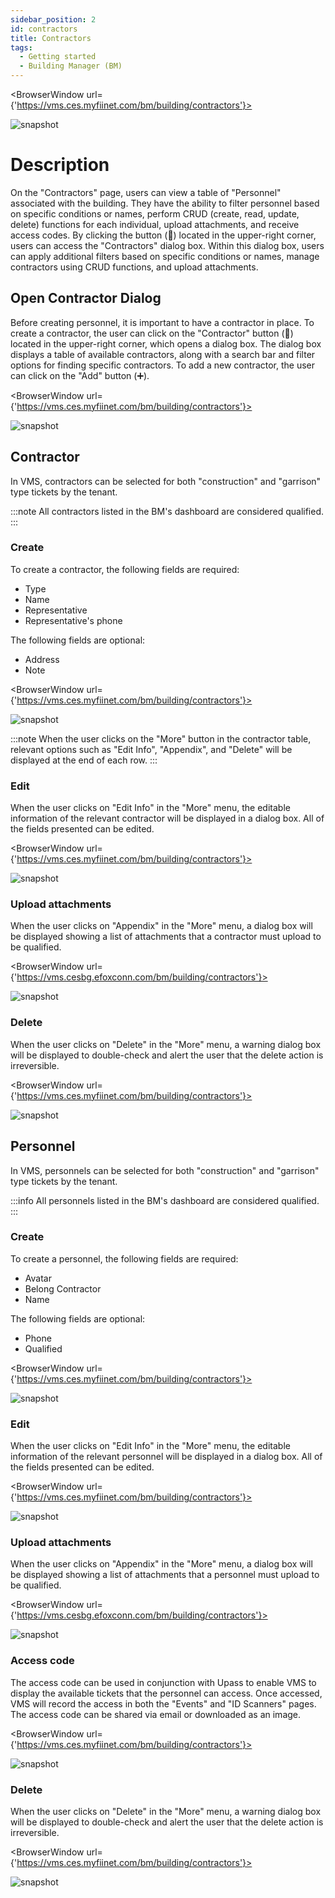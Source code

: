 ---
sidebar_position: 2
id: contractors
title: Contractors
tags:
  - Getting started
  - Building Manager (BM)
---


<BrowserWindow url={'https://vms.ces.myfiinet.com/bm/building/contractors'}>

![snapshot](../../assets/bm/bm-contractors-zh-hant.png)

</BrowserWindow>

# Description

On the "Contractors" page, users can view a table of "Personnel" associated with the building. They have the ability to filter personnel based on specific conditions or names, perform CRUD (create, read, update, delete) functions for each individual, upload attachments, and receive access codes. By clicking the button (🤝) located in the upper-right corner, users can access the "Contractors" dialog box. Within this dialog box, users can apply additional filters based on specific conditions or names, manage contractors using CRUD functions, and upload attachments.

## Open Contractor Dialog

Before creating personnel, it is important to have a contractor in place. To create a contractor, the user can click on the "Contractor" button (🤝) located in the upper-right corner, which opens a dialog box. The dialog box displays a table of available contractors, along with a search bar and filter options for finding specific contractors. To add a new contractor, the user can click on the "Add" button (➕).

<BrowserWindow url={'https://vms.ces.myfiinet.com/bm/building/contractors'}>

![snapshot](../../assets/bm/bm-contractors-dialog-zh-hant.png)

</BrowserWindow>

## Contractor

In VMS, contractors can be selected for both "construction" and "garrison" type tickets by the tenant.

:::note
All contractors listed in the BM's dashboard are considered qualified.
:::

### Create

To create a contractor, the following fields are required:

- Type
- Name
- Representative
- Representative's phone

The following fields are optional:

- Address
- Note

<BrowserWindow url={'https://vms.ces.myfiinet.com/bm/building/contractors'}>

![snapshot](../../assets/bm/bm-create-contractors-zh-hant.png)

</BrowserWindow>

:::note
When the user clicks on the "More" button in the contractor table, relevant options such as "Edit Info", "Appendix", and "Delete" will be displayed at the end of each row.
:::

### Edit

When the user clicks on "Edit Info" in the "More" menu, the editable information of the relevant contractor will be displayed in a dialog box. All of the fields presented can be edited.

<BrowserWindow url={'https://vms.ces.myfiinet.com/bm/building/contractors'}>

![snapshot](../../assets/bm/bm-edit-contractors-zh-hant.png)

</BrowserWindow>

### Upload attachments

When the user clicks on "Appendix" in the "More" menu, a dialog box will be displayed showing a list of attachments that a contractor must upload to be qualified.

<BrowserWindow url={'https://vms.cesbg.efoxconn.com/bm/building/contractors'}>

![snapshot](../../assets/bm/bm-contractors-dialog-upload-attachment-zh-hant.png)

</BrowserWindow>

### Delete

When the user clicks on "Delete" in the "More" menu, a warning dialog box will be displayed to double-check and alert the user that the delete action is irreversible.

<BrowserWindow url={'https://vms.ces.myfiinet.com/bm/building/contractors'}>

![snapshot](../../assets/bm/bm-delete-contractors-zh-hant.png)

</BrowserWindow>

## Personnel

In VMS, personnels can be selected for both "construction" and "garrison" type tickets by the tenant.

:::info
All personnels listed in the BM's dashboard are considered qualified.
:::

### Create

To create a personnel, the following fields are required:

- Avatar
- Belong Contractor
- Name

The following fields are optional:

- Phone
- Qualified

<BrowserWindow url={'https://vms.ces.myfiinet.com/bm/building/contractors'}>

![snapshot](../../assets/bm/bm-create-personnel-zh-hant.png)

</BrowserWindow>

### Edit

When the user clicks on "Edit Info" in the "More" menu, the editable information of the relevant personnel will be displayed in a dialog box. All of the fields presented can be edited.

<BrowserWindow url={'https://vms.ces.myfiinet.com/bm/building/contractors'}>

![snapshot](../../assets/bm/bm-edit-personnel-zh-hant.png)

</BrowserWindow>

### Upload attachments

When the user clicks on "Appendix" in the "More" menu, a dialog box will be displayed showing a list of attachments that a personnel must upload to be qualified.

<BrowserWindow url={'https://vms.cesbg.efoxconn.com/bm/building/contractors'}>

![snapshot](../../assets/bm/bm-personnel-upload-attachment-zh-hant.png)

</BrowserWindow>

### Access code

The access code can be used in conjunction with Upass to enable VMS to display the available tickets that the personnel can access. Once accessed, VMS will record the access in both the "Events" and "ID Scanners" pages. The access code can be shared via email or downloaded as an image.

<BrowserWindow url={'https://vms.ces.myfiinet.com/bm/building/contractors'}>

![snapshot](../../assets/bm/bm-personnel-access-code-zh-hant.png)

</BrowserWindow>

### Delete

When the user clicks on "Delete" in the "More" menu, a warning dialog box will be displayed to double-check and alert the user that the delete action is irreversible.

<BrowserWindow url={'https://vms.ces.myfiinet.com/bm/building/contractors'}>

![snapshot](../../assets/bm/bm-delete-personnel-zh-hant.png)

</BrowserWindow>
